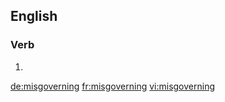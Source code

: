 ==English==

===Verb===
{{head|en|present participle}}

# {{present participle of|misgovern|lang=en}}

[[de:misgoverning]]
[[fr:misgoverning]]
[[vi:misgoverning]]